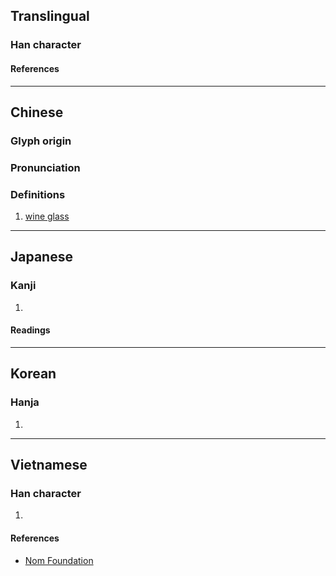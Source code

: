 {{character info/new}}
==Translingual==

===Han character===
{{Han char|rn=75|rad=木|as=10|sn=14|four=44917|canj=DGIT|ids=⿰木盍}}

====References====
{{Han ref|kx=0545.120|dkj=15295|dj=0933.030|hdz=21260.100|uh=69BC}}

----

==Chinese==
{{zh-forms}}

===Glyph origin===
{{Han etym}}

===Pronunciation===
{{zh-pron
|m=kē
|c=hap6
|mc=y
|oc=y
|ma=
|cat=n
}}

===Definitions===
{{zh-hanzi}}

# [[wine glass]]

----

==Japanese==

===Kanji===
{{ja-kanji|grade=|rs=木10}}

# {{defn|lang=ja|sort=木10}}

====Readings====
{{ja-readings
|on=こう
|kun=さかだる
}}

----

==Korean==

===Hanja===
{{ko-hanja|합}}

# {{defn|lang=ko|sort=木10}}

----

==Vietnamese==

===Han character===
{{vi-readings|rs=木10|reading=khạp}}

# {{defn|lang=vi|sort=木10}}

====References====
* [http://nomfoundation.org/common/nom_details.php?codepoint=69bc Nom Foundation]